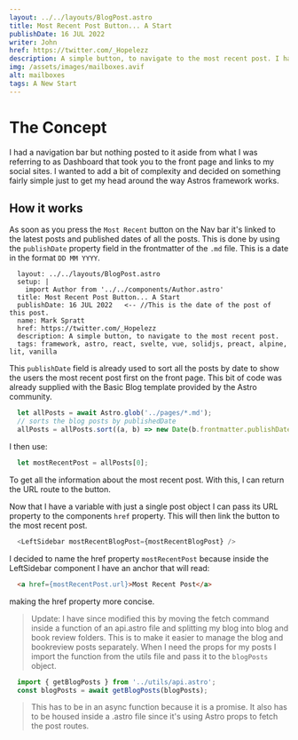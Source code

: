 ```yaml
---
layout: ../../layouts/BlogPost.astro
title: Most Recent Post Button... A Start
publishDate: 16 JUL 2022
writer: John
href: https://twitter.com/_Hopelezz
description: A simple button, to navigate to the most recent post. I had a navigation bar but nothing posted to it aside from what I was referring to as Dashboard that took you to the front page and links to my social sites. I wanted to add a bit of complexity and decided on something fairly simple just to get my head around the way Astros framework works.
img: /assets/images/mailboxes.avif
alt: mailboxes
tags: A New Start
---
```


# The Concept

I had a navigation bar but nothing posted to it aside from what I was referring to as Dashboard that took you to the front page and links to my social sites. I wanted to add a bit of complexity and decided on something fairly simple just to get my head around the way Astros framework works.

## How it works

As soon as you press the `Most Recent` button on the Nav bar it's linked to the latest posts and published dates of all the posts. This is done by using the `publishDate` property field in the frontmatter of the `.md` file. This is a date in the format `DD MM YYYY`.

```
  layout: ../../layouts/BlogPost.astro
  setup: |
    import Author from '../../components/Author.astro'
  title: Most Recent Post Button... A Start
  publishDate: 16 JUL 2022   <-- //This is the date of the post of this post.
  name: Mark Spratt
  href: https://twitter.com/_Hopelezz
  description: A simple button, to navigate to the most recent post.
  tags: framework, astro, react, svelte, vue, solidjs, preact, alpine, lit, vanilla
```

This `publishDate` field is already used to sort all the posts by date to show the users the most recent post first on the front page. This bit of code was already supplied with the Basic Blog template provided by the Astro community.

```js
  let allPosts = await Astro.glob('../pages/*.md');
  // sorts the blog posts by publishedDate
  allPosts = allPosts.sort((a, b) => new Date(b.frontmatter.publishDate).valueOf() - new Date(a.frontmatter.publishDate).valueOf());
```

I then use:
```js
  let mostRecentPost = allPosts[0];
```
To get all the information about the most recent post. With this, I can return the URL route to the button.

Now that I have a variable with just a single post object I can pass its URL property to the components `href` property. This will then link the button to the most recent post.

```js
  <LeftSidebar mostRecentBlogPost={mostRecentBlogPost} />
```

I decided to name the href property `mostRecentPost` because inside the LeftSidebar component I have an anchor that will read:

```html
  <a href={mostRecentPost.url}>Most Recent Post</a>
```

making the href property more concise.

> Update: I have since modified this by moving the fetch command inside a function of an api.astro file and splitting my blog into blog and book review folders. This is to make it easier to manage the blog and bookreview posts separately. When I need the props for my posts I import the function from the utils file and pass it to the `blogPosts` object.

```js
  import { getBlogPosts } from '../utils/api.astro';
  const blogPosts = await getBlogPosts(blogPosts);
```

> This has to be in an async function because it is a promise. It also has to be housed inside a .astro file since it's using Astro props to fetch the post routes.
